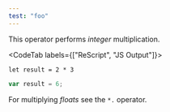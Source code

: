 ```yaml
---
test: "foo"
---
```


This operator performs *integer* multiplication.

<CodeTab labels={["ReScript", "JS Output"]}>

```res
let result = 2 * 3
```

```js
var result = 6;
```

</CodeTab>

For multiplying *floats* see the `*.` operator.
